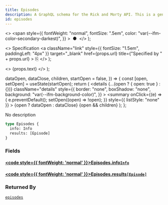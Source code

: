 ```yaml
---
title: Episodes
description: A GraphQL schema for the Rick and Morty API. This is a generated file.
id: episodes
---
```


  <>
    <span
      style={{
        fontWeight: "normal",
        fontSize: ".5em",
        color: "var(--ifm-color-secondary-darkest)",
      }}
    >
      &nbsp;●&nbsp;
    </span>
  </>
);

  <>
    Specification
    <a
      className="link"
      style={{ fontSize: "1.5em", paddingLeft: "4px" }}
      target="_blank"
      href={props.url}
      title={"Specified by " + props.url}
    >
      ⎘
    </a>
  </>
);

  <>
    <span className={props.class}>{props.text}</span>
  </>
);


  dataOpen,
  dataClose,
  children,
  startOpen = false,
}) => {
  const [open, setOpen] = useState(startOpen);
  return (
    <details
      {...(open ? { open: true } : {})}
      className="details"
      style={{
        border: "none",
        boxShadow: "none",
        background: "var(--ifm-background-color)",
      }}
    >
      <summary
        onClick={(e) => {
          e.preventDefault();
          setOpen((open) => !open);
        }}
        style={{ listStyle: "none" }}
      >
        {open ? dataOpen : dataClose}
      </summary>
      {open && children}
    </details>
  );
};

No description

```graphql
type Episodes {
  info: Info
  results: [Episode]
}
```

### Fields

#### [<code style={{ fontWeight: 'normal' }}>Episodes.<b>info</b></code>](#)<Bullet />[`Info`](/schema/types/objects/info.mdx) <Badge class="badge badge--secondary" text="object"/>

#### [<code style={{ fontWeight: 'normal' }}>Episodes.<b>results</b></code>](#)<Bullet />[`[Episode]`](/schema/types/objects/episode.mdx) <Badge class="badge badge--secondary" text="list"/> <Badge class="badge badge--secondary" text="object"/>

### Returned By

[`episodes`](/schema/operations/queries/episodes.mdx) <Badge class="badge badge--secondary" text="query"/>
